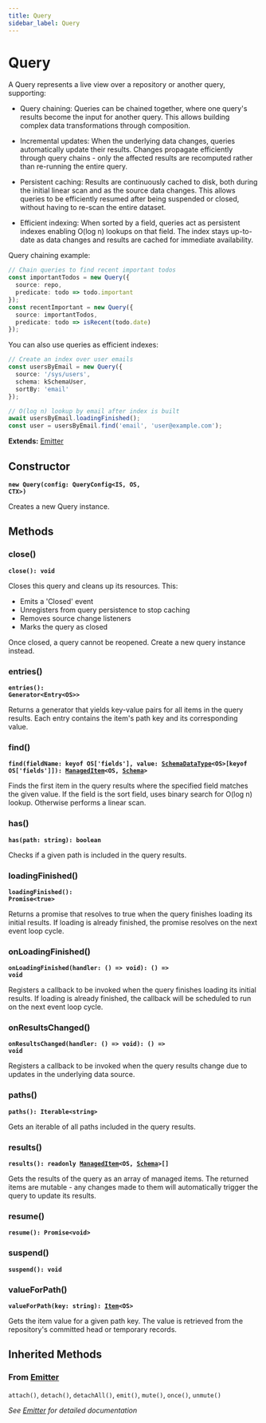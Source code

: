 ```yaml
---
title: Query
sidebar_label: Query
---
```


# Query

A Query represents a live view over a repository or another query,
supporting:

- Query chaining: Queries can be chained together, where one query's results
  become the input for another query. This allows building complex data
  transformations through composition.

- Incremental updates: When the underlying data changes, queries
  automatically update their results. Changes propagate efficiently through
  query chains - only the affected results are recomputed rather than
  re-running the entire query.

- Persistent caching: Results are continuously cached to disk, both during
  the initial linear scan and as the source data changes. This allows
  queries to be efficiently resumed after being suspended or closed,
  without having to re-scan the entire dataset.

- Efficient indexing: When sorted by a field, queries act as persistent indexes
  enabling O(log n) lookups on that field. The index stays up-to-date as data
  changes and results are cached for immediate availability.

Query chaining example:
```ts
// Chain queries to find recent important todos
const importantTodos = new Query({
  source: repo,
  predicate: todo => todo.important
});
const recentImportant = new Query({
  source: importantTodos,
  predicate: todo => isRecent(todo.date)
});
```

You can also use queries as efficient indexes:
```ts
// Create an index over user emails
const usersByEmail = new Query({
  source: '/sys/users',
  schema: kSchemaUser,
  sortBy: 'email'
});

// O(log n) lookup by email after index is built
await usersByEmail.loadingFinished();
const user = usersByEmail.find('email', 'user@example.com');
```

**Extends:** [Emitter](/api/classes/emitter)

## Constructor

**<code>new Query(config: QueryConfig&lt;IS, OS, CTX&gt;)</code>**

Creates a new Query instance.

## Methods

### close()

**<code>close(): void</code>**

Closes this query and cleans up its resources. This:
- Emits a 'Closed' event
- Unregisters from query persistence to stop caching
- Removes source change listeners
- Marks the query as closed

Once closed, a query cannot be reopened. Create a new query instance
instead.

### entries()

**<code>entries(): Generator&lt;Entry&lt;OS&gt;&gt;</code>**

Returns a generator that yields key-value pairs for all items in the query
results. Each entry contains the item's path key and its corresponding
value.

### find()

**<code>find(fieldName: keyof OS['fields'], value: [SchemaDataType](/api/types/schemadatatype)&lt;OS&gt;[keyof OS['fields']]): [ManagedItem](/api/classes/manageditem)&lt;OS, [Schema](/api/types/schema)&gt;</code>**

Finds the first item in the query results where the specified field matches
the given value. If the field is the sort field, uses binary search for
O(log n) lookup. Otherwise performs a linear scan.

### has()

**<code>has(path: string): boolean</code>**

Checks if a given path is included in the query results.

### loadingFinished()

**<code>loadingFinished(): Promise&lt;true&gt;</code>**

Returns a promise that resolves to true when the query finishes loading
its initial results. If loading is already finished, the promise resolves
on the next event loop cycle.

### onLoadingFinished()

**<code>onLoadingFinished(handler: () =&gt; void): () =&gt; void</code>**

Registers a callback to be invoked when the query finishes loading its
initial results. If loading is already finished, the callback will be
scheduled to run on the next event loop cycle.

### onResultsChanged()

**<code>onResultsChanged(handler: () =&gt; void): () =&gt; void</code>**

Registers a callback to be invoked when the query results change due to
updates in the underlying data source.

### paths()

**<code>paths(): Iterable&lt;string&gt;</code>**

Gets an iterable of all paths included in the query results.

### results()

**<code>results(): readonly [ManagedItem](/api/classes/manageditem)&lt;OS, [Schema](/api/types/schema)&gt;[]</code>**

Gets the results of the query as an array of managed items. The returned
items are mutable - any changes made to them will automatically trigger the
query to update its results.

### resume()

**<code>resume(): Promise&lt;void&gt;</code>**

### suspend()

**<code>suspend(): void</code>**

### valueForPath()

**<code>valueForPath(key: string): [Item](/api/classes/item)&lt;OS&gt;</code>**

Gets the item value for a given path key. The value is retrieved from the
repository's committed head or temporary records.

## Inherited Methods

### From [Emitter](/api/classes/emitter)

`attach()`, `detach()`, `detachAll()`, `emit()`, `mute()`, `once()`, `unmute()`

*See [Emitter](/api/classes/emitter) for detailed documentation*

